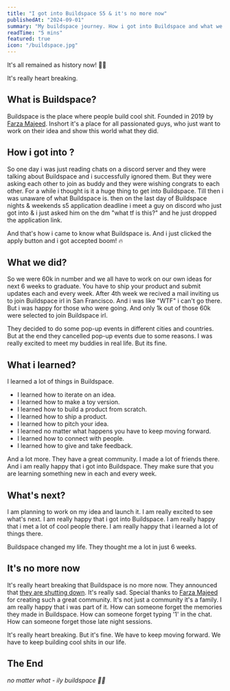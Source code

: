 ```yaml
---
title: "I got into Buildspace S5 & it's no more now"
publishedAt: "2024-09-01"
summary: "My buildspace journey. How i got into Buildspace and what we did there. It's really heart breaking that Buildspace is no more now."
readTime: "5 mins"
featured: true
icon: "/buildspace.jpg"
---
```


It's all remained as history now! 🥹😭 

It's really heart breaking.

## What is Buildspace?
Buildspace is the place where people build cool shit. Founded in 2019 by [Farza Majeed](https://x.com/FarzaTV). Inshort it's a place for all passionated guys, who just want to work on their idea and show this world what they did.

## How i got into ? 
So one day i was just reading chats on a discord server and they were talking about Buildspace and i successfully ignored them. But they were asking each other to join as buddy and they were wishing congrats to each other. For a while i thought is it a huge thing to get into Buildspace. Till then i was unaware of what Buildspace is. 
then on the last day of Buildspace nights & weekends s5 application deadline i meet a guy on discord who just got into & i just asked him on the dm "what tf is this?" and he just dropped the application link.

And that's how i came to know what Buildspace is. And i just clicked the apply button and i got accepted boom! 🔥

## What we did? 
So we were 60k in number and we all have to work on our own ideas for next 6 weeks to graduate. You have to ship your product and submit updates each and every week. After 4th week we recived a mail inviting us to join Buildspace irl in San Francisco. And i was like "WTF" i can't go there. But i was happy for those who were going.
And only 1k out of those 60k were selected to join Buildspace irl. 

They decided to do some pop-up events in different cities and countries. But at the end they cancelled pop-up events due to some reasons. I was really excited to meet my buddies in real life. But its fine.

## What i learned?
I learned a lot of things in Buildspace.
- I learned how to iterate on an idea.
- I learned how to make a toy version.
- I learned how to build a product from scratch. 
- I learned how to ship a product.
- I learned how to pitch your idea.
- I learned no matter what happens you have to keep moving forward.
- I learned how to connect with people.
- I learned how to give and take feedback.

And a lot more. They have a great community. I made a lot of friends there. And i am really happy that i got into Buildspace.
They make sure that you are learning something new in each and every week.

## What's next?
I am planning to work on my idea and launch it. I am really excited to see what's next. I am really happy that i got into Buildspace. I am really happy that i met a lot of cool people there. I am really happy that i learned a lot of things there.

Buildspace changed my life. They thought me a lot in just 6 weeks.

## It's no more now
It's really heart breaking that Buildspace is no more now. They announced that [they are shutting down](https://x.com/FarzaTV/status/1827030900456169849). It's really sad. 
Special thanks to [Farza Majeed](https://x.com/FarzaTV) for creating such a great community.
It's not just a community it's a family. I am really happy that i was part of it.
How can someone forget the memories they made in Buildspace. How can someone forget typing '1' in the chat. How can someone forget those late night sessions.

It's really heart breaking. But it's fine. We have to keep moving forward. We have to keep building cool shits in our life.

## The End
*no matter what - ily buildspace 🫶🏻*